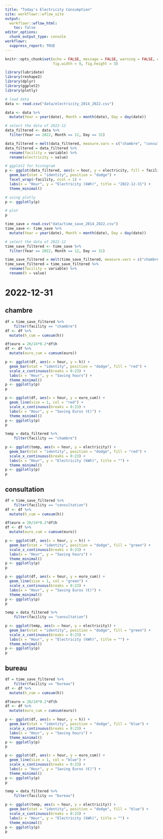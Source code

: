 ```yaml
---
title: "Today's Electricity Consumption"
site: workflowr::wflow_site
output:
  workflowr::wflow_html:
    toc: false
editor_options:
  chunk_output_type: console
workflowr:
  suppress_report: TRUE
---
```


```r
knitr::opts_chunk$set(echo = FALSE, message = FALSE, warning = FALSE, error = FALSE,
                      fig.width = 9, fig.height = 3)
``` 

```r
library(lubridate)
library(reshape2)
library(dplyr)
library(ggplot2)
library(plotly)
```

```r
# load data
data <- read.csv("data/electricity_2014_2022.csv")

data <- data %>%
  mutate(Year = year(date), Month = month(date), Day = day(date))

# select the data of 2022-12
data_filtered <- data %>%
  filter(Year == 2022, Month == 12, Day == 31)

data_filtered = melt(data_filtered, measure.vars = c("chambre", "consultation", "bureau"))
data_filtered = data_filtered %>%
  rename(facility = variable) %>%
  rename(electricity = value)
```


```r
# ggplot2 for histogram
p <- ggplot(data_filtered, aes(x = hour, y = electricity, fill = facility)) +
  geom_bar(stat = "identity", position = "dodge") +
  facet_wrap(~facility, ncol = 1) +
  labs(x = "Hour", y = "Electricity (kWh)", title = "2022-12-31") +
  theme_minimal()

# using plotly
p <- ggplotly(p)

# plot
p
```


```r
time_save = read.csv("data/time_save_2014_2022.csv")
time_save <- time_save %>%
  mutate(Year = year(date), Month = month(date), Day = day(date))

# select the data of 2022-12
time_save_filtered <- time_save %>%
  filter(Year == 2022, Month == 12, Day == 31)

time_save_filtered = melt(time_save_filtered, measure.vars = c("chambre", "consultation", "bureau"))
time_save_filtered = time_save_filtered %>%
  rename(facility = variable) %>%
  rename(h = value)
```


# 2022-12-31 {.tabset .tabset-pills}
## chambre
```r
df = time_save_filtered %>% 
    filter(facility == "chambre")
df <- df %>%
  mutate(h_cum = cumsum(h))

df$euro = 20/24*0.2*df$h
df <- df %>%
  mutate(euro_cum = cumsum(euro))
```

```r
p <- ggplot(df, aes(x = hour, y = h)) + 
  geom_bar(stat = "identity", position = "dodge", fill = "red") +
  scale_x_continuous(breaks = 0:23) + 
  labs(x = "Hour", y = "Saving hours") +
  theme_minimal()
p <- ggplotly(p)
p 
```


```r
p <- ggplot(df, aes(x = hour, y = euro_cum)) + 
  geom_line(size = 1, col = "red") +
  scale_x_continuous(breaks = 0:23) + 
  labs(x = "Hour", y = "Saving Euros (€)") +
  theme_minimal()
p <- ggplotly(p)
p 
```


```r
temp = data_filtered %>% 
    filter(facility == "chambre")

p <- ggplot(temp, aes(x = hour, y = electricity)) +
  geom_bar(stat = "identity", position = "dodge", fill = "red") +
  scale_x_continuous(breaks = 0:23) + 
  labs(x = "Hour", y = "Electricity (kWh)", title = "") +
  theme_minimal()
p <- ggplotly(p)
p 
```


## consultation
```r
df = time_save_filtered %>% 
    filter(facility == "consultation")
df <- df %>%
  mutate(h_cum = cumsum(h))

df$euro = 20/24*0.2*df$h
df <- df %>%
  mutate(euro_cum = cumsum(euro))
```

```r
p <- ggplot(df, aes(x = hour, y = h)) + 
  geom_bar(stat = "identity", position = "dodge", fill = "green") +
  scale_x_continuous(breaks = 0:23) + 
  labs(x = "Hour", y = "Saving hours") +
  theme_minimal()
p <- ggplotly(p)
p 
```


```r
p <- ggplot(df, aes(x = hour, y = euro_cum)) + 
  geom_line(size = 1, col = "green") +
  scale_x_continuous(breaks = 0:23) + 
  labs(x = "Hour", y = "Saving Euros (€)") +
  theme_minimal()
p <- ggplotly(p)
p 
```


```r
temp = data_filtered %>% 
    filter(facility == "consultation")

p <- ggplot(temp, aes(x = hour, y = electricity)) +
  geom_bar(stat = "identity", position = "dodge", fill = "green") +
  scale_x_continuous(breaks = 0:23) + 
  labs(x = "Hour", y = "Electricity (kWh)", title = "") +
  theme_minimal()
p <- ggplotly(p)
p 
```


## bureau
```r
df = time_save_filtered %>% 
    filter(facility == "bureau")
df <- df %>%
  mutate(h_cum = cumsum(h))

df$euro = 20/24*0.2*df$h
df <- df %>%
  mutate(euro_cum = cumsum(euro))
```

```r
p <- ggplot(df, aes(x = hour, y = h)) + 
  geom_bar(stat = "identity", position = "dodge", fill = "blue") +
  scale_x_continuous(breaks = 0:23) + 
  labs(x = "Hour", y = "Saving hours") +
  theme_minimal()
p <- ggplotly(p)
p 
```


```r
p <- ggplot(df, aes(x = hour, y = euro_cum)) + 
  geom_line(size = 1, col = "blue") +
  scale_x_continuous(breaks = 0:23) + 
  labs(x = "Hour", y = "Saving Euros (€)") +
  theme_minimal()
p <- ggplotly(p)
p 
```


```r
temp = data_filtered %>% 
    filter(facility == "bureau")

p <- ggplot(temp, aes(x = hour, y = electricity)) +
  geom_bar(stat = "identity", position = "dodge", fill = "blue") +
  scale_x_continuous(breaks = 0:23) + 
  labs(x = "Hour", y = "Electricity (kWh)", title = "") +
  theme_minimal()
p <- ggplotly(p)
p 
```


